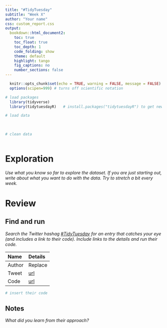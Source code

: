 ```yaml
---
title: "#TidyTuesday"
subtitle: "Week X"
author: "Your name"
css: custom_report.css
output: 
  bookdown::html_document2:
    toc: true
    toc_float: true
    toc_depth: 1
    code_folding: show
    theme: default
    highlight: tango
    fig_captions: no
    number_sections: false
---
```


<!-- This is a comment in markdown. 

The top section is the YAML metadata. 

Below are code chunks interspersed with markdown prose.

-->

```r
  knitr::opts_chunk$set(echo = TRUE, warning = FALSE, message = FALSE)
  options(scipen=999) # turns off scientific notation

# load packages
  library(tidyverse)
  library(tidytuesdayR)   # install.packages("tidytuesdayR") to get new data

# load data
  
  
  
# clean data
  
```


# Exploration
 
*Use what you know so far to explore the dataset. If you are just starting out, write about what you want to do with the data. Try to stretch a bit every week.*



# Review

## Find and run

*Search the Twitter hashag [#TidyTuesday](https://twitter.com/hashtag/TidyTuesday?src=hashtag_click) for an entry that catches your eye (and includes a link to their code). Include links to the details and run their code.*

| Name | Details |
|:--   |:--      |
| Author | Replace |
| Tweet | [url](https://twitter.com/...) |
| Code | [url](https://github.com/...) |

```r
# insert their code

```

## Notes

*What did you learn from their approach?*
